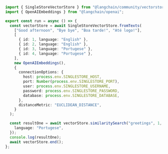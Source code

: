 ```typescript
import { SingleStoreVectorStore } from "@langchain/community/vectorstores/singlestore";
import { OpenAIEmbeddings } from "@langchain/openai";

export const run = async () => {
  const vectorStore = await SingleStoreVectorStore.fromTexts(
    ["Good afternoon", "Bye bye", "Boa tarde!", "Até logo!"],
    [
      { id: 1, language: "English" },
      { id: 2, language: "English" },
      { id: 3, language: "Portugese" },
      { id: 4, language: "Portugese" },
    ],
    new OpenAIEmbeddings(),
    {
      connectionOptions: {
        host: process.env.SINGLESTORE_HOST,
        port: Number(process.env.SINGLESTORE_PORT),
        user: process.env.SINGLESTORE_USERNAME,
        password: process.env.SINGLESTORE_PASSWORD,
        database: process.env.SINGLESTORE_DATABASE,
      },
      distanceMetric: "EUCLIDEAN_DISTANCE",
    }
  );

  const resultOne = await vectorStore.similaritySearch("greetings", 1, {
    language: "Portugese",
  });
  console.log(resultOne);
  await vectorStore.end();
};
```